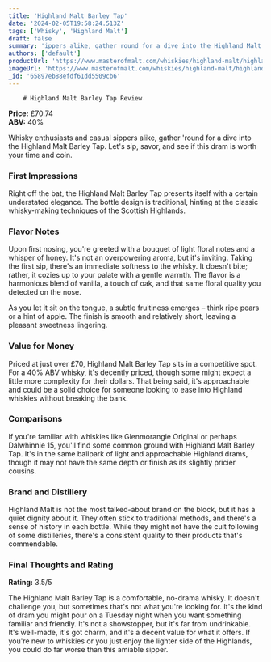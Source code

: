 ```yaml
---
title: 'Highland Malt Barley Tap'
date: '2024-02-05T19:58:24.513Z'
tags: ['Whisky', 'Highland Malt']
draft: false
summary: 'ippers alike, gather round for a dive into the Highland Malt Barley Tap. Let s sip, savor, and see if this dram is worth your tim...'
authors: ['default']
productUrl: 'https://www.masterofmalt.com/whiskies/highland-malt/highland-malt-barley-tap-whisky/'
imageUrl: 'https://www.masterofmalt.com/whiskies/highland-malt/highland-malt-barley-tap-whisky.jpg'
_id: '65897eb88efdf61dd5509cb6'
---
```


        # Highland Malt Barley Tap Review

**Price:** £70.74  
**ABV:** 40%

Whisky enthusiasts and casual sippers alike, gather 'round for a dive into the Highland Malt Barley Tap. Let's sip, savor, and see if this dram is worth your time and coin.

### First Impressions

Right off the bat, the Highland Malt Barley Tap presents itself with a certain understated elegance. The bottle design is traditional, hinting at the classic whisky-making techniques of the Scottish Highlands.

### Flavor Notes

Upon first nosing, you're greeted with a bouquet of light floral notes and a whisper of honey. It's not an overpowering aroma, but it's inviting. Taking the first sip, there's an immediate softness to the whisky. It doesn't bite; rather, it cozies up to your palate with a gentle warmth. The flavor is a harmonious blend of vanilla, a touch of oak, and that same floral quality you detected on the nose.

As you let it sit on the tongue, a subtle fruitiness emerges – think ripe pears or a hint of apple. The finish is smooth and relatively short, leaving a pleasant sweetness lingering.

### Value for Money

Priced at just over £70, Highland Malt Barley Tap sits in a competitive spot. For a 40% ABV whisky, it's decently priced, though some might expect a little more complexity for their dollars. That being said, it's approachable and could be a solid choice for someone looking to ease into Highland whiskies without breaking the bank.

### Comparisons

If you're familiar with whiskies like Glenmorangie Original or perhaps Dalwhinnie 15, you'll find some common ground with Highland Malt Barley Tap. It's in the same ballpark of light and approachable Highland drams, though it may not have the same depth or finish as its slightly pricier cousins.

### Brand and Distillery

Highland Malt is not the most talked-about brand on the block, but it has a quiet dignity about it. They often stick to traditional methods, and there's a sense of history in each bottle. While they might not have the cult following of some distilleries, there's a consistent quality to their products that's commendable.

### Final Thoughts and Rating

**Rating:** 3.5/5

The Highland Malt Barley Tap is a comfortable, no-drama whisky. It doesn't challenge you, but sometimes that's not what you're looking for. It's the kind of dram you might pour on a Tuesday night when you want something familiar and friendly. It's not a showstopper, but it's far from undrinkable. It's well-made, it's got charm, and it's a decent value for what it offers. If you're new to whiskies or you just enjoy the lighter side of the Highlands, you could do far worse than this amiable sipper.
